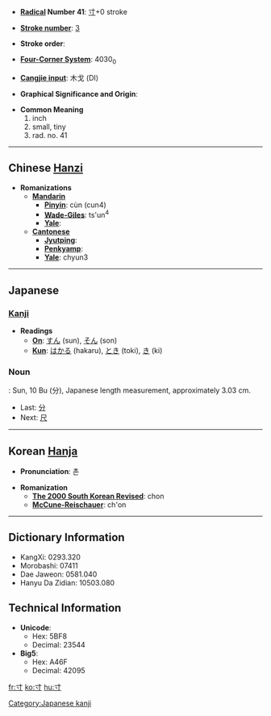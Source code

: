 * '''[[Wiktionary:Chinese radical index| Radical]] Number 41''': [[Wiktionary:Chinese radical index 寸|寸]]+0 stroke

* '''[[Wiktionary:Chinese total strokes index|Stroke number]]''': [[Wiktionary:Chinese total strokes index 3|3]]

* '''Stroke order''': 

* '''[[Wiktionary:Chinese four corner index|Four-Corner System]]''': 4030<sub>0</sub>

* '''[[Wiktionary:Chinese Cangjie index|Cangjie input]]''': 木戈 (DI)

* '''Graphical Significance and Origin''': 

* '''Common Meaning'''
*#inch
*# small, tiny
*# rad. no. 41


----

== Chinese [[Hanzi]] ==

* '''Romanizations'''
** '''[[Mandarin]]'''
*** '''[[Pinyin]]''': cùn (cun4)
*** '''[[Wade-Giles]]''': ts'un<sup>4</sup>
*** '''[[Yale]]''': 
** '''[[Cantonese]]'''
*** '''[[Jyutping]]''':
*** '''[[Penkyamp]]''': 
*** '''[[Yale]]''': chyun3

----

== Japanese ==

=== [[Kanji]] ===
* '''Readings'''
** '''[[On]]''': [[すん]] (sun), [[そん]] (son)
** '''[[Kun]]''': [[はかる]] (hakaru), [[とき]] (toki), [[き]] (ki)

=== Noun ===
{{janoun|すん|sun}}: Sun, 10 Bu (分), Japanese length measurement, approximately 3.03 cm.
* Last: [[分]]
* Next: [[尺]]

[[Category:Japanese kanji]]
----

== Korean [[Hanja]] ==

* '''Pronunciation''': 촌

* '''Romanization'''
** '''[[The 2000 South Korean Revised Romanization|The 2000 South Korean Revised]]''': chon
** '''[[McCune-Reischauer]]''': ch'on

----

== Dictionary Information ==

* KangXi: 0293.320
* Morobashi: 07411
* Dae Jaweon: 0581.040
* Hanyu Da Zidian: 10503.080

== Technical Information ==

* '''Unicode''':
** Hex: 5BF8
** Decimal: 23544
* '''Big5''':
** Hex: A46F
** Decimal: 42095

[[fr:寸]]
[[ko:寸]]
[[hu:寸]]